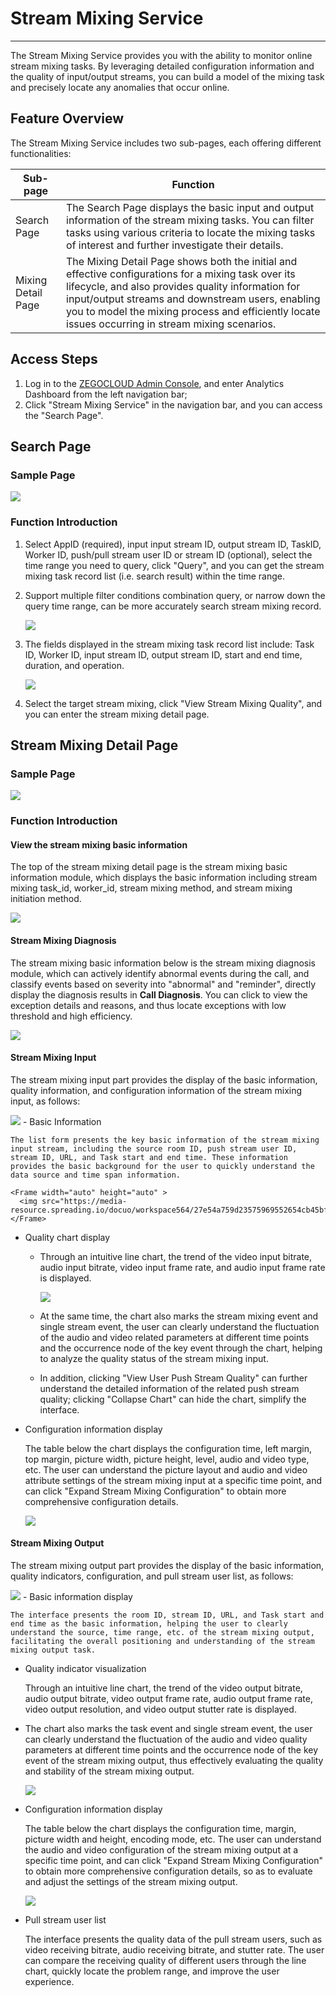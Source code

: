 # Stream Mixing Service

---

The Stream Mixing Service provides you with the ability to monitor online stream mixing tasks. By leveraging detailed configuration information and the quality of input/output streams, you can build a model of the mixing task and precisely locate any anomalies that occur online.

## Feature Overview

The Stream Mixing Service includes two sub-pages, each offering different functionalities:

| Sub-page         | Function                                                                                                                                            |
|------------------|-----------------------------------------------------------------------------------------------------------------------------------------------------|
| Search Page      | The Search Page displays the basic input and output information of the stream mixing tasks. You can filter tasks using various criteria to locate the mixing tasks of interest and further investigate their details. |
| Mixing Detail Page | The Mixing Detail Page shows both the initial and effective configurations for a mixing task over its lifecycle, and also provides quality information for input/output streams and downstream users, enabling you to model the mixing process and efficiently locate issues occurring in stream mixing scenarios. |

## Access Steps
1. Log in to the [ZEGOCLOUD Admin Console](https://console.zegocloud.com/), and enter Analytics Dashboard from the left navigation bar;
2. Click "Stream Mixing Service" in the navigation bar, and you can access the "Search Page".

## Search Page

### Sample Page

<Frame width="auto" height="auto" >
  <img src="https://media-resource.spreading.io/docuo/workspace564/27e54a759d23575969552654cb45bf89/a4685c7339.png" />
</Frame>

### Function Introduction
1. Select AppID (required), input input stream ID, output stream ID, TaskID, Worker ID, push/pull stream user ID or stream ID (optional), select the time range you need to query, click "Query", and you can get the stream mixing task record list (i.e. search result) within the time range.
2. Support multiple filter conditions combination query, or narrow down the query time range, can be more accurately search stream mixing record.
    <Frame width="auto" height="auto" >
      <img src="https://media-resource.spreading.io/docuo/workspace564/27e54a759d23575969552654cb45bf89/e77dad86d5.png" />
    </Frame>


3. The fields displayed in the stream mixing task record list include: Task ID, Worker ID, input stream ID, output stream ID, start and end time, duration, and operation.
    <Frame width="auto" height="auto" >
      <img src="https://media-resource.spreading.io/docuo/workspace564/27e54a759d23575969552654cb45bf89/3e4c327e8a.png" />
    </Frame>
4. Select the target stream mixing, click "View Stream Mixing Quality", and you can enter the stream mixing detail page.

## Stream Mixing Detail Page

### Sample Page

<Frame width="auto" height="auto" >
  <img src="https://media-resource.spreading.io/docuo/workspace564/27e54a759d23575969552654cb45bf89/e67a5c062d.png" />
</Frame>


### Function Introduction

#### View the stream mixing basic information

The top of the stream mixing detail page is the stream mixing basic information module, which displays the basic information including stream mixing task_id, worker_id, stream mixing method, and stream mixing initiation method.

<Frame width="auto" height="auto" >
  <img src="https://media-resource.spreading.io/docuo/workspace564/27e54a759d23575969552654cb45bf89/52fef7f009.png" />
</Frame>

#### Stream Mixing Diagnosis

The stream mixing basic information below is the stream mixing diagnosis module, which can actively identify abnormal events during the call, and classify events based on severity into "abnormal" and "reminder", directly display the diagnosis results in **Call Diagnosis**. You can click to view the exception details and reasons, and thus locate exceptions with low threshold and high efficiency.

<Frame width="auto" height="auto" >
  <img src="https://media-resource.spreading.io/docuo/workspace564/27e54a759d23575969552654cb45bf89/c20278262e.png"  />
</Frame>

#### Stream Mixing Input

The stream mixing input part provides the display of the basic information, quality information, and configuration information of the stream mixing input, as follows:
<Frame width="auto" height="auto" >
  <img src="https://media-resource.spreading.io/docuo/workspace564/27e54a759d23575969552654cb45bf89/de4e593117.png"  />
</Frame>
- Basic Information

    The list form presents the key basic information of the stream mixing input stream, including the source room ID, push stream user ID, stream ID, URL, and Task start and end time. These information provides the basic background for the user to quickly understand the data source and time span information.

    <Frame width="auto" height="auto" >
      <img src="https://media-resource.spreading.io/docuo/workspace564/27e54a759d23575969552654cb45bf89/0095a401b9.png"/>
    </Frame>
- Quality chart display
  - Through an intuitive line chart, the trend of the video input bitrate, audio input bitrate, video input frame rate, and audio input frame rate is displayed.

    <Frame width="auto" height="auto" >
      <img src="https://media-resource.spreading.io/docuo/workspace564/27e54a759d23575969552654cb45bf89/606a2459f1.png"  />
    </Frame>
        
  - At the same time, the chart also marks the stream mixing event and single stream event, the user can clearly understand the fluctuation of the audio and video related parameters at different time points and the occurrence node of the key event through the chart, helping to analyze the quality status of the stream mixing input.
  - In addition, clicking "View User Push Stream Quality" can further understand the detailed information of the related push stream quality; clicking "Collapse Chart" can hide the chart, simplify the interface.
- Configuration information display

    The table below the chart displays the configuration time, left margin, top margin, picture width, picture height, level, audio and video type, etc. The user can understand the picture layout and audio and video attribute settings of the stream mixing input at a specific time point, and can click "Expand Stream Mixing Configuration" to obtain more comprehensive configuration details.

    <Frame width="auto" height="auto" >
      <img src="https://media-resource.spreading.io/docuo/workspace564/27e54a759d23575969552654cb45bf89/f0a39a9c96.png" />
    </Frame>

#### Stream Mixing Output

The stream mixing output part provides the display of the basic information, quality indicators, configuration, and pull stream user list, as follows:
<Frame width="auto" height="auto" >
  <img src="https://media-resource.spreading.io/docuo/workspace564/27e54a759d23575969552654cb45bf89/1b18110c17.png" />
</Frame>
- Basic information display

    The interface presents the room ID, stream ID, URL, and Task start and end time as the basic information, helping the user to clearly understand the source, time range, etc. of the stream mixing output, facilitating the overall positioning and understanding of the stream mixing output task.
- Quality indicator visualization

    Through an intuitive line chart, the trend of the video output bitrate, audio output bitrate, video output frame rate, audio output frame rate, video output resolution, and video output stutter rate is displayed.
- The chart also marks the task event and single stream event, the user can clearly understand the fluctuation of the audio and video quality parameters at different time points and the occurrence node of the key event of the stream mixing output, thus effectively evaluating the quality and stability of the stream mixing output.

    <Frame width="auto" height="auto" >
      <img src="https://media-resource.spreading.io/docuo/workspace564/27e54a759d23575969552654cb45bf89/fe36bcec10.png" />
    </Frame>
- Configuration information display

    The table below the chart displays the configuration time, margin, picture width and height, encoding mode, etc. The user can understand the audio and video configuration of the stream mixing output at a specific time point, and can click "Expand Stream Mixing Configuration" to obtain more comprehensive configuration details, so as to evaluate and adjust the settings of the stream mixing output.

    <Frame width="auto" height="auto" >
      <img src="https://media-resource.spreading.io/docuo/workspace564/27e54a759d23575969552654cb45bf89/2e70f5828a.png" />
    </Frame>
- Pull stream user list

    The interface presents the quality data of the pull stream users, such as video receiving bitrate, audio receiving bitrate, and stutter rate. The user can compare the receiving quality of different users through the line chart, quickly locate the problem range, and improve the user experience.
